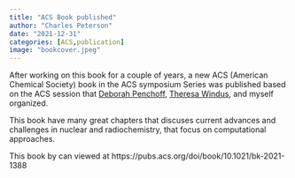```yaml
---
title: "ACS Book published"
author: "Charles Peterson"
date: "2021-12-31"
categories: [ACS,publication]
image: "bookcover.jpeg"
---
```


After working on this book for a couple of years, a new ACS (American Chemical Society) book in the ACS symposium Series was published based on the ACS session that [Deborah Penchoff](https://www.linkedin.com/in/deborahpenchoff/), [Theresa Windus](https://www.chem.iastate.edu/people/theresa-windus), and myself organized. 

This book have many great chapters that discuses current advances and challenges in nuclear and radiochemistry, that focus on computational approaches. 

This book by can viewed at 
https://pubs.acs.org/doi/book/10.1021/bk-2021-1388